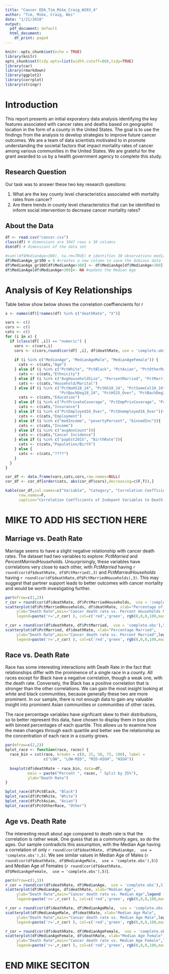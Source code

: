 ```yaml
---
title: "Cancer EDA_Tim_Mike_Craig_W203_4"
author: "Tim, Mike, Craig, Wei"
date: "1/21/2018"
output:
  pdf_document: default
  html_document:
    df_print: paged
---
```


```r
knitr::opts_chunk$set(echo = TRUE)
library(knitr)
opts_chunk$set(tidy.opts=list(width.cutoff=80),tidy=TRUE)
library(car)
library(rmarkdown)
library(ggplot2)
library(corrplot)
library(stringr)
```

# Introduction

This report presents an initial exporatory data analysis identifying the key features associated with cancer rates and deaths based on geographic location in the form of a county in the United States. The  goal is to use the findings from the analysis to develop strategies to improve future cancer outcomes. We are a team of data scientists motivated to in promote understanding the societal factors that impact mortality rates of cancer among various communities in the United States.  We are grateful for the grant awarded to us by a health government agency to complete this study. 

## Research Question

Our task was to answer these two key research quesitons:

1. What are the key county level characteristics associated with mortality rates from cancer?
2. Are there trends in county level characteristics that can be identified to inform social intervention to decrease cancer mortality rates?

## About the Data
```r
df <- read.csv("cancer.csv")
class(df) # dimensions are 3047 rows x 30 columns
dim(df) # dimensions of the data set
```


```r
#sum((df$MedianAge>300), na.rm=TRUE) # identifies 30 observations median age greater than 300
df$MedianAge_gr100 = 0 #creates a new column to save the dubious data
df$MedianAge_gr100[df$MedianAge>300] <- df$MedianAge[df$MedianAge>300]  # saves the dubious data
df$MedianAge[df$MedianAge>300]<- NA #update the Median Age
```

# Analysis of Key Relationships

Table below show below shows the correlation coeffiencients for r
```r
x <- names(df)[!names(df) %in% c("deathRate", "X")]

vars <- c()
cors <- c()
cats <- c()
for (i in x) { 
  if (class(df[ ,i]) == "numeric") {
    vars <- c(vars,i)
    cors <- c(cors,round(cor(df[ ,i], df$deathRate, use = 'complete.obs'),digits = 4))
    
    if (i %in% c("MedianAge", "MedianAgeMale", "MedianAgeFemale")) {
      cats <- c(cats,"Age")
    } else if (i %in% c("PctWhite", "PctBlack", "PctAsian", "PctOtherRace")) {
      cats <- c(cats,"Ethnicity")
    } else if (i %in% c("AvgHouseholdSize", "PercentMarried", "PctMarriedHouseholds")){
      cats <- c(cats,"Household/Marital")
    } else if (i %in% c("PctNoHS18_24", "PctHS18_24", "PctSomeCol18_24", 
                        "PctBachDeg18_24", "PctHS25_Over", "PctBachDeg25_Over")){
      cats <- c(cats,"Education")
    } else if (i %in% c("PctPrivateCoverage", "PctEmpPrivCoverage", "PctPublicCoverage")){
      cats <- c(cats,"Insurance")
    } else if (i %in% c("PctEmployed16_Over", "PctUnemployed16_Over")){
      cats <- c(cats,"Employment")
    } else if (i %in% c("medIncome", "povertyPercent", "binnedInc")){
      cats <- c(cats,"Income")
    } else if (i %in% c("avgAnnCount")){
      cats <- c(cats,"Cancer Incidence")
    } else if (i %in% c("popEst2015", "BirthRate")){
      cats <- c(cats,"Population/Birth")
    } else {
      cats <- c(cats,"????")
    }
  }
}

cor_df <- data.frame(vars,cats,cors,row.names=NULL)
cor_df <- cor_df[order(cats, abs(cor_df$cors),decreasing=c(F,T)),]

kable(cor_df,col.names=c("Variable", "Category", "Correlation Coefficient"),
      row.names=F, 
      caption="Correlation Coefficients of Indepent Variables to Death Rate")

```

# MIKE TO ADD HIS SECTION HERE 

## Marriage vs. Death Rate

Marriage seems to have a slight negative relationship with cancer death rates. The dataset had two variables to explore: *PctMarried* and *PercentMarriedHouseholds.* Unsurprisingly, these variables have correlations very close to each other, with *PctMarried* having `r round(cor(df$deathRate, df$PctMarried),3)` and *PctMarriedHouseholds* having `r round(cor(df$deathRate,df$PctMarriedHouseholds),3)`. This may suggest that partner support leads to better outcomes with cancer mortality and would be worth investigating further. 

```r
par(mfrow=c(1,2))
r_cor = round(cor(df$deathRate, df$PctMarriedHouseholds,  use = 'complete.obs'),5)
scatterplot(df$PctMarriedHouseholds, df$deathRate, xlab="Percentage of Households Married", 
     ylab="Death Rate",main="Cancer death rate vs. Percent Households Married",legend ('topleft',bty='n',
     legend=paste('r=',r_cor) ), col=c('red','green', rgb(0,0,0,100,maxColorValue=255)))

r_cor = round(cor(df$deathRate, df$PctMarried,  use = 'complete.obs'),5)
scatterplot(df$PctMarried, df$deathRate, xlab="Percentage Married", 
     ylab="Death Rate",main="Cancer death rate vs. Percent Married",legend ('topleft',bty='n',
     legend=paste('r=',r_cor) ), col=c('red','green', rgb(0,0,0,100,maxColorValue=255)))
```

## Race vs. Death Rate
Race has some interesting interactions with Death Rate in the fact that relationships differ with the prominence of a single race in a county. All races except for Black have a negative correlation, though a weak one, with the death rate. Conversely, the Black has a positive correlation that is stronger than the other correlations. We can gain the most insight looking at white and black communities, because generally these two are more prominent. In our sample, there is not enough data to gain any valuable insight into prominent Asian communities or communities of other races.

The race percentage variables have signficant skew to their distributions, so to better represent this data, have chosen to display them in box plots with binned percentages of each quartile. This allows us to examine how the mean changes through each quartile and better see the relationship as the concentration of each race in a county grows.


```r
par(mfrow=c(2,2))
bplot_race <- function(race, racec) {
  race_bin = cut(race, breaks = c(0, 25, 50, 75, 100), label = 
                 c("LOW", "LOW-MID", "MID-HIGH", "HIGH"))
  
  boxplot(df$deathRate ~ race_bin, data=df, 
          main = paste("Percent ", racec, " Split by 25%"),
          ylab="Death Rate")
}

bplot_race(df$PctBlack, "Black")
bplot_race(df$PctWhite, "White")
bplot_race(df$PctAsian, "Asian")
bplot_race(df$PctOtherRace, "Other")

```



## Age vs. Death Rate

The interesting result about age compared to death rate is that the correlation is rather weak. One guess that as a community ages, so do the ages. Our sample contradicts this assumption, with the Median Age having a correlation of only `r round(cor(df$deathRate, df$MedianAge,  use = 'complete.obs'),5)`. We see similar values in Median Age of Males (`r round(cor(df$deathRate, df$MedianAgeMale,  use = 'complete.obs'),5)`) and Median Age of Females (`r round(cor(df$deathRate, df$MedianAgeFemale,  use = 'complete.obs'),5)`). 

```r
par(mfrow=c(1,3))
r_cor = round(cor(df$deathRate, df$MedianAge,  use = 'complete.obs'),5)
scatterplot(df$MedianAge, df$deathRate, xlab="Median Age", 
     ylab="Death Rate",main="Cancer death rate vs. Median Age",legend ('topleft',bty='n',
     legend=paste('r=',r_cor) ), col=c('red','green', rgb(0,0,0,100,maxColorValue=255)))

r_cor = round(cor(df$deathRate, df$MedianAgeMale,  use = 'complete.obs'),5)
scatterplot(df$MedianAgeMale, df$deathRate, xlab="Median Age Male", 
     ylab="Death Rate",main="Cancer death rate vs. Median Age Male",legend ('topleft',bty='n',
     legend=paste('r=',r_cor) ), col=c('red','green', rgb(0,0,0,100,maxColorValue=255)))

r_cor = round(cor(df$deathRate, df$MedianAgeFemale,  use = 'complete.obs'),5)
scatterplot(df$MedianAgeFemale, df$deathRate, xlab="Median Age Female", 
     ylab="Death Rate",main="Cancer death rate vs. Median Age Female",legend ('topleft',bty='n',
     legend=paste('r=',r_cor) ), col=c('red','green', rgb(0,0,0,100,maxColorValue=255)))
```
 
# END MIKE SECITON

